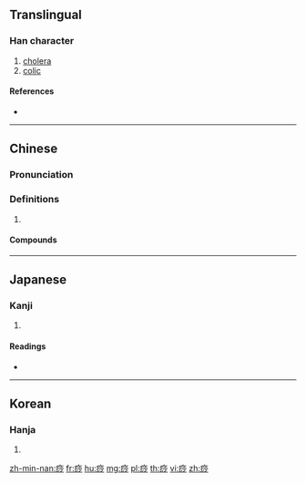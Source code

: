 {{character info/new}}
==Translingual==

===Han character===
{{Han char|rn=104|rad=疒|as=07|sn=12|four=00129|canj=KEFH}}

# [[cholera]]
# [[colic]]

====References====
* {{Han ref|kx=0774.251|dkj=22242|dj=1185.100|hdz=42676.180|uh=75E7|ud=30183|bh=DAAF|bd=55983}}

----

==Chinese==
{{zh-forms}}

===Pronunciation===
{{zh-pron
|m=shā
|c=saa1
|mn=soa
|cat=
}}

===Definitions===
{{zh-hanzi}}

# {{rfdef|zh}}

====Compounds====
{{zh-der|刮痧|喉痧|揪痧|痧子|發痧|絞腸痧|額風痧}}

----

==Japanese==

===Kanji===
{{ja-kanji|grade=|rs=疒07}}

# {{defn|lang=ja|sort=疒07}}

====Readings====
* {{ja-readings|on=[[さ]] (sa)|kun=[[これら]] (korera)|nanori=}}

----

==Korean==

===Hanja===
{{ko-hanja|hangeul=사|eumhun=|rv=sa|mr=sa|y=sa}}

# {{defn|lang=ko|sort=疒07}}

[[zh-min-nan:痧]]
[[fr:痧]]
[[hu:痧]]
[[mg:痧]]
[[pl:痧]]
[[th:痧]]
[[vi:痧]]
[[zh:痧]]